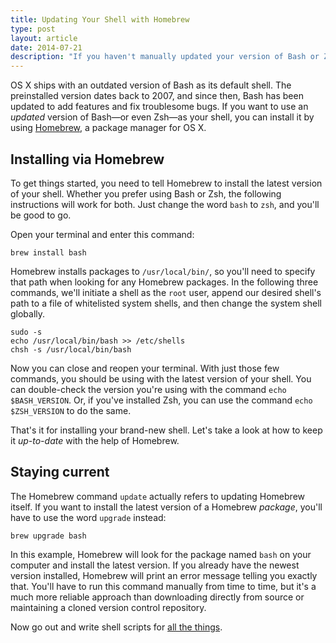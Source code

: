 ```yaml
---
title: Updating Your Shell with Homebrew
type: post
layout: article
date: 2014-07-21
description: "If you haven't manually updated your version of Bash or Zsh on OS X, chances are it’s out-of-date. Here’s how to install the latest version and keep your shell updated using Homebrew."
---
```


OS X ships with an outdated version of Bash as its default shell. The preinstalled version dates back to 2007, and since then, Bash has been updated to add features and fix troublesome bugs. If you want to use an _updated_ version of Bash&mdash;or even Zsh&mdash;as your shell, you can install it by using [Homebrew][homebrew], a package manager for OS X.

## Installing via Homebrew

To get things started, you need to tell Homebrew to install the latest version of your shell. Whether you prefer using Bash or Zsh, the following instructions will work for both. Just change the word `bash` to `zsh`, and you'll be good to go.

Open your terminal and enter this command:

```shell
brew install bash
```

Homebrew installs packages to `/usr/local/bin/`, so you'll need to specify that path when looking for any Homebrew packages. In the following three commands, we'll initiate a shell as the `root` user, append our desired shell's path to a file of whitelisted system shells, and then change the system shell globally.

```shell
sudo -s
echo /usr/local/bin/bash >> /etc/shells
chsh -s /usr/local/bin/bash
```

Now you can close and reopen your terminal. With just those few commands, you should be using with the latest version of your shell. You can double-check the version you're using with the command `echo $BASH_VERSION`. Or, if you've installed Zsh, you can use the command `echo $ZSH_VERSION` to do the same.

That's it for installing your brand-new shell. Let's take a look at how to keep it _up-to-date_ with the help of Homebrew.

## Staying current

The Homebrew command `update` actually refers to updating Homebrew itself. If you want to install the latest version of a Homebrew _package_, you'll have to use the word `upgrade` instead:

```shell
brew upgrade bash
```

In this example, Homebrew will look for the package named `bash` on your computer and install the latest version. If you already have the newest version installed, Homebrew will print an error message telling you exactly that. You'll have to run this command manually from time to time, but it's a much more reliable approach than downloading directly from source or maintaining a cloned version control repository.

Now go out and write shell scripts for [all the things][dandenney-tweet].

[dandenney-tweet]: https://twitter.com/dandenney/status/490210755246301185
[homebrew]: http://brew.sh/

